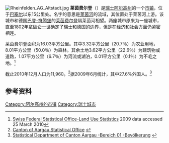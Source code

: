 [[File:Rheinfelden_AG_Altstadt.jpg|thumb]]
'''莱茵费尔登'''（{{lang|en|Rheinfelden}}）是[[瑞士|瑞士]][[阿尔高州|阿尔高州]]的一个[[瑞士的市镇|市镇]]，位于[[巴塞尔|巴塞尔]]以东15公里处。名字的意思是[[莱茵河|莱茵河]]的流域，其位置处于莱茵河上游。该城市和德国[[巴登-符腾堡|巴登-符腾堡]]的[[莱茵费尔登_(巴登-符腾堡州)|莱茵费尔登]]隔莱茵河相望。两座城市原来为一座城市，直至1802年[[拿破仑一世|拿破仑一世]]确定了瑞士和德国的边界，但是在经济和社会方面仍紧密相连。

莱茵费尔登面积为16.03平方公里。其中3.32平方公里（20.7％）为农业用地，8.01平方公里（50.0％）为森林。其余土地3.62平方公里（22.6％）为建筑物或道路，1.07平方公里（6.7％）为河流或湖泊，0.01平方公里（0.1％）为不毛之地。<ref name=BFS_land>[http://www.bfs.admin.ch/bfs/portal/de/index/themen/02/03/blank/data/gemeindedaten.html Swiss Federal Statistical Office-Land Use Statistics] {{Wayback|url=http://www.bfs.admin.ch/bfs/portal/de/index/themen/02/03/blank/data/gemeindedaten.html |date=20200818155048 }} 2009 data {{de icon}} accessed 25 March 2010</ref>

截止2010年12月人口为11,960。<ref>[http://www.ag.ch/staag/daten/B01/index.html Canton of Aargau Statistical Office] {{webarchive|url=https://web.archive.org/web/20110726151954/http://www.ag.ch/staag/daten/B01/index.html |date=2011-07-26 }}{{de icon}} </ref>据2009年6月统计，其中27.6%外国人。<ref name=AG_pop>[http://www.ag.ch/staag/ Statistical Department of Canton Aargau -Bereich 01  -Bevölkerung] {{Wayback|url=http://www.ag.ch/staag/ |date=20120222045014 }} {{de icon}}</ref>

== 参考资料 ==
{{Reflist}}

{{Commonscat|Rheinfelden}}

{{Authority control}}
{{DEFAULTSORT:Rheinfelden}}
[[Category:阿尔高州的市镇|Category:阿尔高州的市镇]]
[[Category:瑞士城市|Category:瑞士城市]]